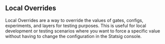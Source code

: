 ## Local Overrides

Local Overrides are a way to override the values of gates, configs, experiments, and layers for testing purposes. This is useful for local development or testing scenarios where you want to force a specific value without having to change the configuration in the Statsig console.

